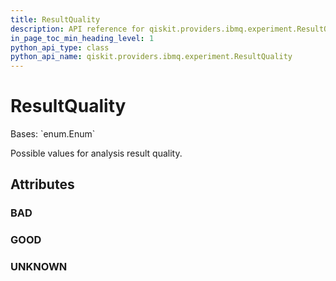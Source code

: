 ```yaml
---
title: ResultQuality
description: API reference for qiskit.providers.ibmq.experiment.ResultQuality
in_page_toc_min_heading_level: 1
python_api_type: class
python_api_name: qiskit.providers.ibmq.experiment.ResultQuality
---
```


# ResultQuality

<Class id="qiskit.providers.ibmq.experiment.ResultQuality" github="https://github.com/qiskit/qiskit-ibmq-provider/tree/stable/0.17/qiskit/providers/ibmq/experiment/constants.py" signature="ResultQuality(value)">
  Bases: `enum.Enum`

  Possible values for analysis result quality.

  ## Attributes

  ### BAD

  <Attribute id="qiskit.providers.ibmq.experiment.ResultQuality.BAD" name="BAD" attributeValue="= 'BAD'" />

  ### GOOD

  <Attribute id="qiskit.providers.ibmq.experiment.ResultQuality.GOOD" name="GOOD" attributeValue="= 'GOOD'" />

  ### UNKNOWN

  <Attribute id="qiskit.providers.ibmq.experiment.ResultQuality.UNKNOWN" name="UNKNOWN" attributeValue="= 'UNKNOWN'" />
</Class>

